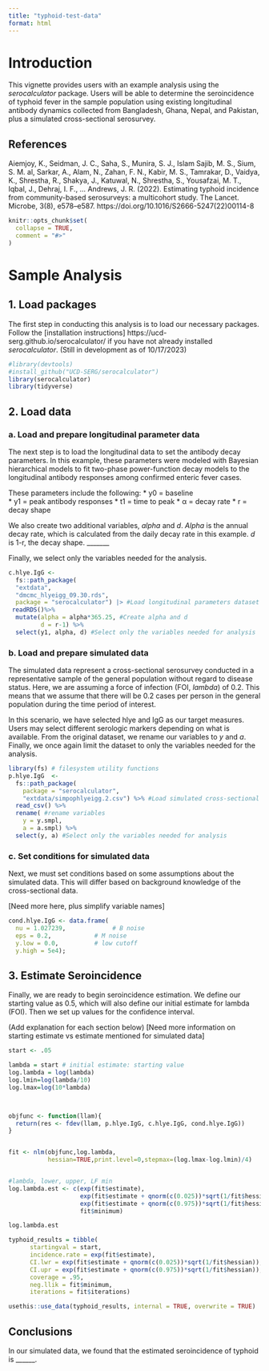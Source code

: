 ```yaml
---
title: "typhoid-test-data"
format: html
---
```


# Introduction

This vignette provides users with an example analysis using the *serocalculator* package. Users will be able to determine the seroincidence of typhoid fever in the sample population using existing longitudinal antibody dynamics collected from Bangladesh, Ghana, Nepal, and Pakistan, plus a simulated cross-sectional serosurvey. 

## References
Aiemjoy, K., Seidman, J. C., Saha, S., Munira, S. J., Islam Sajib, M. S., Sium, S. M. al, Sarkar, A., Alam, N., Zahan, F. N., Kabir, M. S., Tamrakar, D., Vaidya, K., Shrestha, R., Shakya, J., Katuwal, N., Shrestha, S., Yousafzai, M. T., Iqbal, J., Dehraj, I. F., … Andrews, J. R. (2022). Estimating typhoid incidence from community-based serosurveys: a multicohort study. The Lancet. Microbe, 3(8), e578–e587. https://doi.org/10.1016/S2666-5247(22)00114-8



```r
knitr::opts_chunk$set(
  collapse = TRUE,
  comment = "#>"
)
```
# Sample Analysis
## 1. Load packages
The first step in conducting this analysis is to load our necessary packages. Follow the [installation instructions] https://ucd-serg.github.io/serocalculator/ if you have not already installed *serocalculator*. (Still in development as of 10/17/2023)

```r

#library(devtools)
#install_github("UCD-SERG/serocalculator")
library(serocalculator)
library(tidyverse)
```

## 2. Load data
### a. Load and prepare longitudinal parameter data
The next step is to load the longitudinal data to set the antibody decay parameters. In this example, these parameters were modeled with Bayesian hierarchical models to fit two-phase power-function decay models to the longitudinal antibody responses among confirmed enteric fever cases.

These parameters include the following:
* y0 = baseline  
* y1 = peak antibody responses 
* t1 = time to peak 
* α = decay rate
* r = decay shape 

We also create two additional variables, *alpha* and *d*. *Alpha* is the annual decay rate, which is calculated from the daily decay rate in this example. *d* is 1-r, the decay shape. _______ 

Finally, we select only the variables needed for the analysis. 

```r
c.hlye.IgG <- 
  fs::path_package(                          
  "extdata", 
  "dmcmc_hlyeigg_09.30.rds", 
  package = "serocalculator") |> #Load longitudinal parameters dataset
 readRDS()%>%
  mutate(alpha = alpha*365.25, #Create alpha and d 
         d = r-1) %>%
  select(y1, alpha, d) #Select only the variables needed for analysis
```

### b. Load and prepare simulated data 
The simulated data represent a cross-sectional serosurvey conducted in a representative sample of the general population without regard to disease status. Here, we are assuming a force of infection (FOI, *lambda*) of 0.2. This means that we assume that there will be 0.2 cases per person in the general population during the time period of interest. 

In this scenario, we have selected hlye and IgG as our target measures. Users may select different serologic markers depending on what is available. From the original dataset, we rename our variables to *y* and *a*. Finally, we once again limit the dataset to only the variables needed for the analysis. 

``` r
library(fs) # filesystem utility functions
p.hlye.IgG  <- 
  fs::path_package(
    package = "serocalculator", 
    "extdata/simpophlyeigg.2.csv") %>% #Load simulated cross-sectional dataset
  read_csv() %>%
  rename( #rename variables
    y = y.smpl,
    a = a.smpl) %>% 
  select(y, a) #Select only the variables needed for analysis
```


### c. Set conditions for simulated data
Next, we must set conditions based on some assumptions about the simulated data. This will differ based on background knowledge of the cross-sectional data. 

[Need more here, plus simplify variable names]

``` r
cond.hlye.IgG <- data.frame(
  nu = 1.027239,             # B noise
  eps = 0.2,            # M noise
  y.low = 0.0,          # low cutoff
  y.high = 5e4); 
```


## 3. Estimate Seroincidence
Finally, we are ready to begin seroincidence estimation. We define our starting value as 0.5, which will also define our initial estimate for lambda (FOI). Then we set up values for the confidence interval. 

(Add explanation for each section below)
[Need more information on starting estimate vs estimate mentioned for simulated data]


```r
start <- .05

lambda = start # initial estimate: starting value
log.lambda = log(lambda)
log.lmin=log(lambda/10)
log.lmax=log(10*lambda) 



objfunc <- function(llam){
  return(res <- fdev(llam, p.hlye.IgG, c.hlye.IgG, cond.hlye.IgG))
}


fit <- nlm(objfunc,log.lambda,
           hessian=TRUE,print.level=0,stepmax=(log.lmax-log.lmin)/4)


#lambda, lower, upper, LF min
log.lambda.est <- c(exp(fit$estimate),
                    exp(fit$estimate + qnorm(c(0.025))*sqrt(1/fit$hessian)),
                    exp(fit$estimate + qnorm(c(0.975))*sqrt(1/fit$hessian)),
                    fit$minimum)

log.lambda.est

typhoid_results = tibble(
      startingval = start,
      incidence.rate = exp(fit$estimate),
      CI.lwr = exp(fit$estimate + qnorm(c(0.025))*sqrt(1/fit$hessian)),
      CI.upr = exp(fit$estimate + qnorm(c(0.975))*sqrt(1/fit$hessian)),
      coverage = .95,
      neg.llik = fit$minimum,
      iterations = fit$iterations)

usethis::use_data(typhoid_results, internal = TRUE, overwrite = TRUE)
```

## Conclusions
In our simulated data, we found that the estimated seroincidence of typhoid is ______. 


